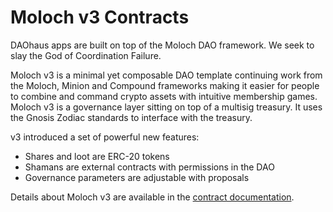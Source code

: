 # Moloch v3 Contracts

DAOhaus apps are built on top of the Moloch DAO framework. We seek to slay the God of Coordination Failure.

Moloch v3 is a minimal yet composable DAO template continuing work from the Moloch, Minion and Compound frameworks making it easier for people to combine and command crypto assets with intuitive membership games. Moloch v3 is a governance layer sitting on top of a multisig treasury. It uses the Gnosis Zodiac standards to interface with the treasury.

v3 introduced a set of powerful new features:

- Shares and loot are ERC-20 tokens
- Shamans are external contracts with permissions in the DAO
- Governance parameters are adjustable with proposals

Details about Moloch v3 are available in the [contract documentation](https://moloch.daohaus.fun/).
